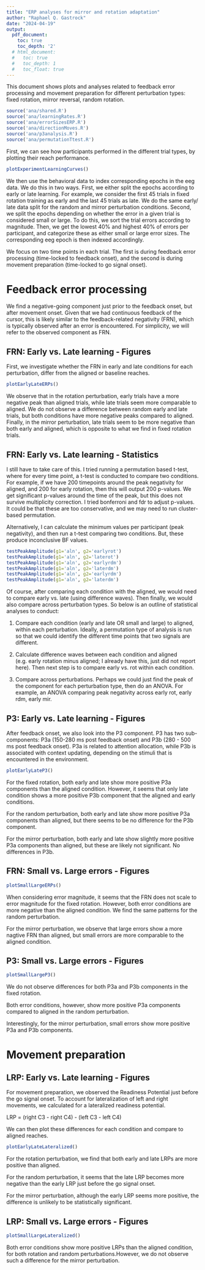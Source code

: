 ---
title: "ERP analyses for mirror and rotation adaptation"
author: "Raphael Q. Gastrock"
date: "2024-04-19"
output:
  pdf_document:
    toc: true
    toc_depth: '2'
  # html_document:
  #   toc: true
  #   toc_depth: 1
  #   toc_float: true
---

This document shows plots and analyses related to feedback error processing and movement preparation for different perturbation types: fixed rotation, mirror reversal, random rotation.

```{r, warning=FALSE, message=FALSE}
source('ana/shared.R')
source('ana/learningRates.R')
source('ana/errorSizesERP.R')
source('ana/directionMoves.R')
source('ana/p3analysis.R')
source('ana/permutationTtest.R')
```

First, we can see how participants performed in the different trial types, by plotting their reach performance.

```{r}
plotExperimentLearningCurves()
```

We then use the behavioral data to index corresponding epochs in the eeg data. We do this in two ways. First, we either split the epochs according to early or late learning. For example, we consider the first 45 trials in fixed rotation training as early and the last 45 trials as late. We do the same early/ late data split for the random and mirror perturbation conditions. Second, we split the epochs depending on whether the error in a given trial is considered small or large. To do this, we sort the trial errors according to magnitude. Then, we get the lowest 40% and highest 40% of errors per participant, and categorize these as either small or large error sizes. The corresponding eeg epoch is then indexed accordingly.

We focus on two time points in each trial. The first is during feedback error processing (time-locked to feedback onset), and the second is during movement preparation (time-locked to go signal onset).

# Feedback error processing

We find a negative-going component just prior to the feedback onset, but after movement onset. Given that we had continuous feedback of the cursor, this is likely similar to the feedback-related negativity (FRN), which is typically observed after an error is encountered. For simplicity, we will refer to the observed component as FRN.

## FRN: Early vs. Late learning - Figures

First, we investigate whether the FRN in early and late conditions for each perturbation, differ from the aligned or baseline reaches.

```{r}
plotEarlyLateERPs()
```

We observe that in the rotation perturbation, early trials have a more negative peak than aligned trials, while late trials seem more comparable to aligned. We do not observe a difference between random early and late trials, but both conditions have more negative peaks compared to aligned. Finally, in the mirror perturbation, late trials seem to be more negative than both early and aligned, which is opposite to what we find in fixed rotation trials.

## FRN: Early vs. Late learning - Statistics

I still have to take care of this. I tried running a permutation based t-test, where for every time point, a t-test is conducted to compare two conditions. For example, if we have 200 timepoints around the peak negativity for aligned, and 200 for early rotation, then this will output 200 p-values. We get significant p-values around the time of the peak, but this does not survive multiplicity correction. I tried bonferroni and fdr to adjust p-values. It could be that these are too conservative, and we may need to run cluster-based permutation.

Alternatively, I can calculate the minimum values per participant (peak negativity), and then run a t-test comparing two conditions. But, these produce inconclusive BF values.
```{r}
testPeakAmplitude(g1='aln', g2='earlyrot')
testPeakAmplitude(g1='aln', g2='laterot')
testPeakAmplitude(g1='aln', g2='earlyrdm')
testPeakAmplitude(g1='aln', g2='laterdm')
testPeakAmplitude(g1='aln', g2='earlyrdm')
testPeakAmplitude(g1='aln', g2='laterdm')
```

Of course, after comparing each condition with the aligned, we would need to compare early vs. late (using difference waves). Then finally, we would also compare across perturbation types. So below is an outline of statistical analyses to conduct:

1) Compare each condition (early and late OR small and large) to aligned, within each perturbation. Ideally, a permutation type of analysis is run so that we could identify the different time points that two signals are different.

2) Calculate difference waves between each condition and aligned (e.g. early rotation minus aligned; I already have this, just did not report here). Then next step is to compare early vs. rot within each condition.

3) Compare across perturbations. Perhaps we could just find the peak of the component for each perturbation type, then do an ANOVA. For example, an ANOVA comparing peak negativity across early rot, early rdm, early mir.

## P3: Early vs. Late learning - Figures

After feedback onset, we also look into the P3 component. P3 has two sub-components: P3a (150-280 ms post feedback onset) and P3b (280 - 500 ms post feedback onset). P3a is related to attention allocation, while P3b is associated with context updating, depending on the stimuli that is encountered in the environment.

```{r}
plotEarlyLateP3()
```

For the fixed rotation, both early and late show more positive P3a components than the aligned condition. However, it seems that only late condition shows a more positive P3b component that the aligned and early conditions.

For the random perturbation, both early and late show more positive P3a components than aligned, but there seems to be no difference for the P3b component.

For the mirror perturbation, both early and late show slightly more positive P3a components than aligned, but these are likely not significant. No differences in P3b.

## FRN: Small vs. Large errors - Figures

```{r}
plotSmallLargeERPs()
```

When considering error magnitude, it seems that the FRN does not scale to error magnitude for the fixed rotation. However, both error conditions are more negative than the aligned condition. We find the same patterns for the random perturbation.

For the mirror perturbation, we observe that large errors show a more nagtive FRN than aligned, but small errors are more comparable to the aligned condition.

## P3: Small vs. Large errors - Figures

```{r}
plotSmallLargeP3()
```

We do not observe differences for both P3a and P3b components in the fixed rotation.

Both error conditions, however, show more positive P3a components compared to aligned in the random perturbation.

Interestingly, for the mirror perturbation, small errors show more positive P3a and P3b components.

# Movement preparation

## LRP: Early vs. Late learning - Figures

For movement preparation, we observed the Readiness Potential just before the go signal onset. To account for lateralization of left and right movements, we calculated for a lateralized readiness potential.

LRP = (right C3 - right C4) - (left C3 - left C4)

We can then plot these differences for each condition and compare to aligned reaches.

```{r}
plotEarlyLateLateralized()
```

For the rotation perturbation, we find that both early and late LRPs are more positive than aligned.

For the random perturbation, it seems that the late LRP becomes more negative than the early LRP just before the go signal onset. 

For the mirror perturbation, although the early LRP seems more positive, the difference is unlikely to be statistically significant.

## LRP: Small vs. Large errors - Figures

```{r}
plotSmallLargeLateralized()
```

Both error conditions show more positive LRPs than the aligned condition, for both rotation and random perturbations.However, we do not observe such a difference for the mirror perturbation.
